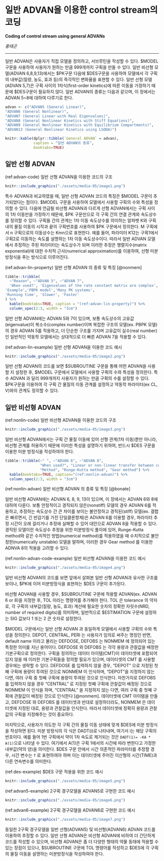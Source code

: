 # 일반 ADVAN을 이용한 control stream의 코딩 {#general-advan}

**Coding of control stream using general ADVANs**

*홍태곤*

---

일반 ADVAN은 사용자가 직접 모델을 정의하고, 서브루틴을 작성할 수 있다. \$MODEL 구문을 사용하여 사용자가 원하는 만큼 999개까지 구획을 만들 수 있다. 일반 비선형 모델(ADVAN 6,8,9,13)에서는 \$PK구문 다음에 \$DES구문을 사용하여 모델에서 각 구획의 내부값(질량, 농도, 효과 등)의 즉각적인 변화율을 표현할 수 있다. 일반 선형 모델(ADVAN 5,7)은 구획 사이의 1차식(first-order kinetics)에 따른 이동을 가정하기 때문에 $DES구문이 필요하지 않다. 일반 ADVAN의 종류는 다음과 같으며, 이 장에서는 ADVAN 5\~8에 대하여 다루기로 한다.

```r
advan <- c("ADVAN5 (General Linear)",
"ADVAN6 (General Nonlinear)",
"ADVAN7 (General Linear with Real Eigenvalues)",
"ADVAN8 (General Nonlinear Kinetics with Stiff Equations)",
"ADVAN9 (General Nonlinear Kinetics with Equilibrium Compartments)",
"ADVAN13 (General Nonlinear Kinetics using LSODA)")

knitr::kable(dplyr::tibble(`General ADVAN` = advan), 
             caption = "일반 ADVAN의 종류",
             booktabs=TRUE)
```

## 일반 선형 ADVAN

(ref:advan-code) 일반 선형 ADVAN을 이용한 코드의 구조

```r
knitr::include_graphics("./assets/media-05/image1.png")
```

특수 ADVAN과 비교하였을 때, 일반 선형 ADVAN 코드의 특징은 $MODEL 구문이 추가되었다는 점이다. $MODEL 구문을
사용하여 모델에서 사용할 구획의 수와 특성을 정의할 수 있다. 다음에 언급될 비선형 ADVAN과 다르게 선형 ADVAN에서는 구획
사이의 1차 이동만을 가정하기 때문에, $PK 구문만으로 각 구획 간의 연결 관계와 속도상수를 정의할 수 있다. 구획들 간의
관계는 1차 이동 속도상수를 의미하는 알파벳 K와 구획내의 물질 이동의 시작과 끝의 구획번호를 사용하여 $PK 구문에서
정의한다. M 구획에서 n 구획으로의 이동상수는 Kmn으로 표현한다. 예를 들어, 파라미터 K12는 구획1에서 구획2로 이동하는
속도를 설명하는 1차 이동 속도상수이다. 따라서 일반 ADVAN 모델에서 추정하는 주된 파라미터는 속도상수가 되며 이러한
추정은 행렬지수(matrix exponential)에 대한 수치적 근사(numerical approximation)를
이용하여, 선형 미분방정식을 푸는 방식으로 이루어진다.

(ref:advan-lin-property) 일반 선형 ADVAN 의 종류 및 특징 [@nonmem]

```r
tibble::tribble(
  ~"Reason", ~"ADVAN 5", ~"ADVAN 7",
  'When used?', 'Eigenvalues of the rate constant matrix are complex', 'Eigenvalues of the rate constant matrix are known to be real',
'Example','PBPK model','Many PK systems',
'Running time', 'Slower', 'Faster'
) %>% 
  kable(booktabs=TRUE, caption = "(ref:advan-lin-property)") %>%
  column_spec(2:3, width = "3cm")
```

일반 선형 ADVAN에는 ADVAN 5와 7이 있으며, 보통 속도상수의 고유값(eigenvalue)이 복소수(complex
number)이며 복잡한 구조의 모델(ex. PBPK 모델)의 경우 ADVAN 5를 적용하고, 더 단순한 구조를 가지며 고유값이
실수(real number)인 일반적인 약동학 모델에서는 상대적으로 더 빠른 ADVAN 7을 적용할 수 있다.

(ref:advan-lin-example) 일반 선형 ADVAN을 이용한 코드 예시

```r
knitr::include_graphics("./assets/media-05/image2.png")
```

일반 선형 ADVAN의 코드를 보면 \$SUBROUTINE 구문을 통해 어떤 ADVAN을 사용할 지 설정한 후, \$MODEL 구문에서 모델에서 사용할 구획의 수와 특성을 정의한다. 특수 ADVAN 과 달리 999개까지 사용자가 원하는 만큼 구획의 수를 설정할 수 있다. \$PK구문을 이용하여 각 구획 간 물질의 이동 관계를 설정하고 약동학 파라미터(ex CL, V)와의 관계도 정의할 수 있다.

## 일반 비선형 ADVAN

(ref:nonlin-code) 일반 비선형 ADVAN을 이용한 코드의 구조

```r
knitr::include_graphics("./assets/media-05/image3.png")
```

일반 비선형 ADVAN에서는 구획 간 물질 이동에 있어 선형 관계(1차 이동)뿐만 아니라, 비선형 관계를 허용하기 때문에 이러한 특성을 설명하기 위하여, 반드시 $DES 구문을 이용한 미분 방정식을 작성하여야 한다.


```r
tibble::tribble(~" ", ~"ADVAN 6", ~"ADVAN 8",
				"When used?", "Linear or non-linear transfer between compartments", "Big difference in the time constants (long half life: Ka vs Ke)",
				"Method", "Runge-Kutta method", "Gear method") %>%
  kable(booktabs=TRUE, caption="(ref:nonlin-advan)") %>%
  column_spec(2:3, width = "3cm")
```

(ref:nonlin-advan) 일반 비선형 ADVAN 의 종류 및 특징 [@bonate]

일반 비선형 ADVAN에는 ADVAN 6, 8, 9, 13이 있으며, 이 장에서는 ADVAN 6와 8에 대하여 다룬다. 보통 안정적이고 경직되지 않은(nonstiff) 모델의 경우 ADVAN 6를 적용하고, 추정하는 속도상수 간 큰 차이를 보이는 불안정하고 경직된(stiff) 모델(ex. 결합은 빠르면서, 긴 반감기를 가진 단일클론항체)은 ADVAN 6를 이용할 경우, 파라미터 추정 시간이 오래 걸리거나 추정에 실패할 수 있어 대안으로 ADVAN 8을 적용할 수 있다. 경직된 모델이란 속도상수 추정을 위한 미분방정식 풀이에 있어, Runge-Kutta method와 같은 수치적인 방법(numerical method)를 적용하였을 때 수치적으로 불안정한(numerically unstable) 모델을 말하며, 이러한 경우 Gear method 를 이용한 ADNVA 8의 적용을 고려할 수 있다.

(ref:nonlin-advan-code-example) 일반 비선형 ADVAN을 이용한 코드 예시

```r
knitr::include_graphics("./assets/media-05/image4.png")
```

일반 비선형 ADVAN의 코드를 보면 앞에서 살펴본 일반 선형 ADVAN과 유사한 구조를 보이나, $PK에 이어 미분방정식을 표현하는 $DES 구문이 추가된다.

비선형 ADVAN을 사용할 경우, \$SUBROUTINE 구문에 적용할 ADVAN(ex. ADVAN 6 or 8)을 지정한 후, TOL 이라는 명령어를 추가해야 한다. TOL 은 tolerance 의 약자로, 각 구획의 내부값(질량, 농도, 효과) 계산에 필요한 숫자의 정확한 자릿수(NRD, number of required digits)를 의미하며, 일반적으로 \$ESTIMATION 구문에 설정하는 SIG 값보다 1 또는 2 큰 숫자로 설정한다.

\$MODEL 구문에서는 일반 선형 ADVAN 과 동일하게 모델에서 사용할 구획의 수와 특성을 정의한다. DEPOT, CENTRAL, PERI 는 사용자가 임의로 써주는 명칭인 반면, default name 이라고 불리는 DEFDOSE, DEFOBS 는 NONMEM 에 정의되어 있는 특정한 의미를 지닌 용어이다. DEFDOSE 와 DEFOBS 는 각각 용량과 관찰값을 배정한 기본구획으로 정의한다. 구획을 정의하는 데이터 아이템(CMT)이 데이터셋에 포함되어 있지 않을 때 이러한 기본구획들을 정의할 필요가 있으며, 데이터셋의 CMT 를 사용할 경우에는 생략할 수 있다. DEFDOSE 를 입력하지 않을 경우, "DEPOT" 으로 지정된 첫째 구획에 용량이 투여된 것으로 NONMEM 이 인식하며, "DEPOT"을 지정하지 않는 다면, 여러 구획 중 첫째 구획에 용량이 투여된 것으로 인식한다. 마찬가지로 DEFOBS 를 입력하지 않을 경우 "CENTRAL" 로 지정된 첫째 구획에 관찰값이 배정된 것으로 NONMEM 이 인식을 하며, "CENTRAL" 을 지정하지 않는 다면, 여러 구획 중 첫째 구획에 관찰값이 배정된 것으로 인식한다 [@nonmem]. 데이터셋에 CMT 아이템을 만들고, DEFDOSE 와 DEFOBS 를 데이터셋과 반대로 설정하더라도, NONMEM 은 데이터셋에 지정된 대로, 용량과 관찰값을 인식한다. 따라서 데이터셋에 정확히 용량과 관찰값의 구획을 지정해주는 것이 중요하다.

마지막으로, 사용자가 의도한 각 구획 간의 물질 이동 상태에 맞게 \$DES에 미분 방정식을 작성하면 된다. 미분 방정식의 각 식은 DADT(i)로 나타내며, 여기서 i는 해당 구획의 번호이다. 예를 들어 1번 구획에서 약이 1차 속도로 제거되는 것은 `DADT(1)= -KA * A(1)`으로 나타낼 수 있다. 여기에서 A(1)은 구획 1에서의 시간에 따라 변한다고 가정한 내부값(약의 양)을 의미한다. \$DES 구문 안에서 시간 의존적인 파라미터를 추정할 경우, 시간 변수는 `T` 로 표현하여야 하며 이는 데이터셋에 주어진 이산형의 시간(TIME)과 다른 연속변수를 의미한다.

(ref:des-example) $DES 구문 적용을 위한 코드 예시

```r
knitr::include_graphics("./assets/media-05/image5.png")
```

(ref:advan5-example) 2구획 경구모델을 ADVAN5로 구현한 코드 예시

```r
knitr::include_graphics("./assets/media-05/image6.png")
```

(ref:advan6-example) 2구획 경구모델을 ADVAN6로 구현한 코드 예시

```r
knitr::include_graphics("./assets/media-05/image7.png")
```

동일한 2구획 경구모델을 일반 선형(ADVAN5) 및 비선형(ADVAN6) ADVAN 코드를 이용하여 추정할 수 있다. 일반 선형 ADVAN은 비선형 ADVAN에 비하여 더 간단하게 코드를 작성할 수 있으며, 비선형 ADVAN은 좀 더 다양한 형태의 약물 동태에 적용할 수 있는 장점이 있으나, \$SUBROUTINE 구문에 TOL 명령어를 작성하고 \$DES에 각 구획의 물질 이동을 설명하는 미분방정식을 작성하여야 한다.

<!--
참고문헌

1.  Beal SL, Shenier LB, Boeckmann AJ, Bauer RJ, editors. 1989 NONMEM
    7.4.0 Users Guides – Part VI. (1989-2018). ICON Development
    Solutions, Hanover. P111.

2.  Bonate PL. Pharmacokinetic-Pharmacodynamic Modeling and Simulation.
    2~nd~ ed. New York: Springer Science + Business Media, LLC;
    2011. P605.

3.  Beal SL, Shenier LB, Boeckmann AJ, Bauer RJ, editors. 1989 NONMEM
    7.4.0 Users Guides – Part IV. (1989-2018). ICON Development
    Solutions, Hanover. P106.
-->
